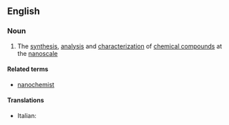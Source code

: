==English==

===Noun===
{{wikipedia}}
{{en-noun|-}}

# {{context|chemistry|lang=en}} The [[synthesis]], [[analysis]] and [[characterization]] of [[chemical compound]]s at the [[nanoscale]]

====Related terms====
* [[nanochemist]]

====Translations====
{{trans-top}}
* Italian: {{t|it|nanochimica|f}}
{{trans-mid}}
{{trans-bottom}}